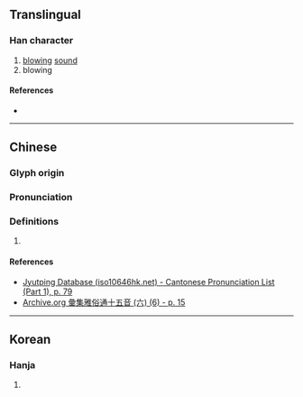 {{character info}}
==Translingual==

===Han character===
{{Han char|rn=30|rad=口|as=07|sn=10|four=|canj=RBND|ids=⿰口孚}}

# [[blowing]] [[sound]]
# blowing

====References====
* {{Han ref|kx=0191.100|dkj=03675|dj=0410.230|hdz=10631.120|uh=54F9|ud=21753}}

----

==Chinese==
{{zh-forms}}

===Glyph origin===
{{Han etym}}

===Pronunciation===
{{zh-pron
|m=fú
|c=fau4
|mc=y
|mn=zz:phu
|oc=y
|cat=
}}

===Definitions===
{{zh-hanzi}}

# {{rfdef|zh}}

====References====
* [http://www.iso10646hk.net/jp/document/download.jsp Jyutping Database (iso10646hk.net) - Cantonese Pronunciation List (Part 1), p. 79]
* [https://archive.org/details/02077335.cn/page/n14/mode/2up?view=theater Archive.org 彙集雅俗通十五音 (六) (6) - p. 15 ]
----

==Korean==

===Hanja===
{{ko-hanja|hangeul=부|rv=bu|mr=pu|y=pwu}}

# {{rfdef|ko|sort=口07}}